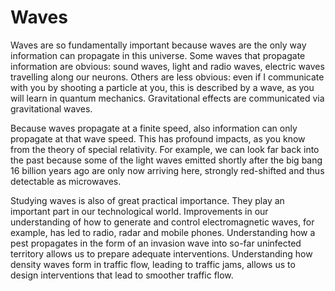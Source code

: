 # Waves

Waves are so fundamentally important because waves are the only way
information can propagate in this universe. 
Some waves that propagate information are obvious:
sound waves, light and radio waves, electric waves travelling along our neurons.
Others are less obvious: even if I communicate with you by shooting a particle
at you, this is described by a wave, as you will learn in quantum mechanics.
Gravitational effects are communicated via gravitational waves.

Because waves propagate at a finite speed, also information can only propagate
at that wave speed. This has profound impacts, as you know from the theory of
special relativity. For example, we can look far back into the past because some of
the light waves emitted shortly after the big bang 16 billion years ago are only
now arriving here, strongly red-shifted and thus detectable as microwaves.

Studying waves is also of great practical importance. They play an important
part in our technological world. Improvements in our understanding of how to
generate and control electromagnetic waves, for example, has led to radio, radar
and mobile phones. Understanding how a pest propagates in the form of an
invasion wave into so-far uninfected territory allows us to prepare adequate
interventions. Understanding how density waves form in traffic flow, leading to
traffic jams, allows us to design interventions that lead to smoother traffic
flow.